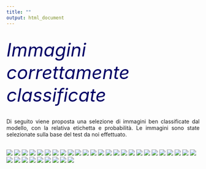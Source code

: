 ```yaml
---
title: ""
output: html_document
---
```


<br />
<font size="8" color=000066>*Immagini correttamente classificate*</font>  

<br />
<div style="text-align: justify">
Di seguito viene proposta una selezione di immagini ben classificate dal modello, con la relativa etichetta e probabilità. Le immagini sono state selezionate sulla base del test da noi effettuato.</div>

<br />
![](photo_good/alp2.jpg)
![](photo_good/baseball2.jpg)
![](photo_good/daisy2.jpg)
![](photo_good/Dv0-937X4AAF54sbis.jpg)
![](photo_good/Dv0kFLoUwAA_uZRbis.jpg)
![](photo_good/.jpg)
![](photo_good/Dv0p3ZLWsAA32YRbis.jpg)
![](photo_good/Dv0Yt4EX4AAUP6nbis.jpg)
![](photo_good/.jpg)
![](photo_good/Dv1l_cOW0AE2S9zbis.jpg)
![](photo_good/.jpg)
![](photo_good/Dv1OhiSWwAI0Z8fbis.jpg)
![](photo_good/Dv1Zuw7WsAA8Y2Rbis.jpg)
![](photo_good/Dv2a3I0VYAAyXibbis.jpg)
![](photo_good/Dv2bJq_X4AEyLu9bis.jpg)
![](photo_good/Dv2Bv-fW0AIzeAIbis.jpg)
![](photo_good/Dv2jJD1X4AEHShFbis.jpg)
![](photo_good/Dv2lq78WsAA3mbfbis.jpg)
![](photo_good/Dv2quMbWsAEiCntbis.jpg)
![](photo_good/.jpg)
![](photo_good/Dv2Rx5bXcAER3A7bis.jpg)
![](photo_good/Dv2T2D-XQAAJOnSbis.jpg)
![](photo_good/Dv3SMuLX0AAXoxpbis.jpg)
![](photo_good/Dv3TjpAX4AAdLpSbis.jpg)
![](photo_good/Dv3TtSsWoAA9J0Kbis.jpg)
![](photo_good/Dv18NENWwAcm7NGbis.jpg)
![](photo_good/Dv19mR2X0AA_uBzbis.jpg)
![](photo_good/DvvwdeCX4AAvKK7bis.jpg)
![](photo_good/DvzXF77UUAEn2zibis.jpg)
![](photo_good/gattobis.jpg)
![](photo_good/guitar2.jpg)
![](photo_good/indian_elephant2.jpg)
![](photo_good/mare2.jpg)
![](photo_good/shoes2.jpg)








